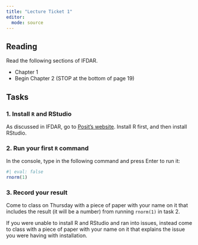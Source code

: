 ```yaml
---
title: "Lecture Ticket 1"
editor: 
  mode: source
---
```


## Reading

Read the following sections of IFDAR.

-   Chapter 1
-   Begin Chapter 2 (STOP at the bottom of page 19)

## Tasks

### 1. Install `R` and RStudio

As discussed in IFDAR, go to [Posit's website](https://posit.co/download/rstudio-desktop/). Install R first, and then install RStudio.

### 2. Run your first `R` command

In the console, type in the following command and press Enter to run it:

```r
#| eval: false
rnorm(1)
```

### 3. Record your result

Come to class on Thursday with a piece of paper with your name on it that includes the result (it will be a number) from running `rnorm(1)` in task 2.

If you were unable to install R and RStudio and ran into issues, instead come to class with a piece of paper with your name on it that explains the issue you were having with installation.
